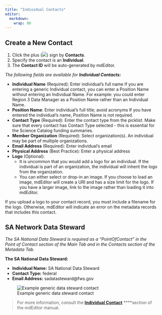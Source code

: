```yaml
---
title: "Individual Contacts"
editor: 
  markdown: 
    wrap: 80
---
```


## Create a New Contact

1.  Click the plus (![](../../assets/symbol_plus_16.png)) sign by
    **Contacts**.
2.  Specify the contact is an **Individual**.
3.  The **Contact ID** will be auto-generated by mdEditor.

*The following fields are available for **Individual Contacts:***

-   **Individual Name** (Required): Enter individual's full name If you are
    entering a generic Individual contact, you can enter a Position Name without
    entering an Individual Name. For example: you could enter Region 3 Data
    Manager as a Position Name rather than an Individual Name.
-   **Position Name**: Enter individual's full title; avoid acronyms If you have
    entered the individual's name, Position Name is not required.
-   **Contact Type** (Required): Enter the contact type from the picklist. Make
    sure that every contact has Contact Type selected - this is essential for
    the Science Catalog funding summaries.
-   **Member Organization** (Required): Select organization(s). An individual
    may be part of multiple organizations.
-   **Email Address** (Required): Enter individual's email
-   **Physical Address** (Best Practice): Enter a physical address
-   **Logo** (Optional):
    -   It is uncommon that you would add a logo for an individual. If the
        individual is part of an organization, the individual will inherit the
        logo from the organization.
    -   You can either select or drop-in an image. If you choose to load an
        image, mdEditor will create a URI and has a size limit for the logo. If
        you have a larger image, link to the image rather than loading it into
        mdEditor.

::: {.callout-warning} 
If you upload a logo to your contact record, you must
include a filename for the logo. Otherwise, mdEditor will indicate an error on
the metadata records that includes this contact.
:::

## SA Network Data Steward

*The SA National Data Steward is required as a "PointOfContact" in the Point of
Contact section of the Main Tab and in the Contacts section of the Metadata
Tab.*

**The SA National Data Steward:**

-   **Individual Name:** SA National Data Steward
-   **Contact Type:** federal
-   **Email Address:** sadatasteward\@fws.gov

![Example generic data steward contact](../../assets/example_data_steward_contact.png)

> For more information, consult the [**Individual
> Contact**](https://adiwg.gitbooks.io/mdeditor/content/contact/new/individual.html)
> \*\*\*\*section of the mdEditor manual.
